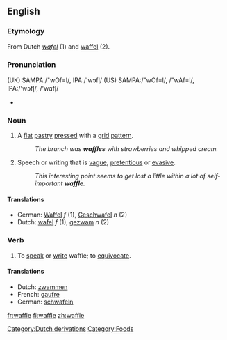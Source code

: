 ==English==
===Etymology===
[[Category:Dutch derivations]]
From Dutch ''[[wafel]]'' (1) and <!--possibly --> [[waffel]] (2).
===Pronunciation===
(UK) SAMPA:/"wOf=l/, IPA:/'w&#596;fl&#809;/
(US) SAMPA:/"wOf=l/, /"wAf=l/, IPA:/'w&#596;fl&#809;/, /'w&#593;fl&#809;/
*{{audio|en-us-waffle.ogg|Audio (US)}}

===Noun===
{{en-noun|waffle|waffles}}
{{wikipedia}}
#{{countable}} A [[flat]] [[pastry]] [[press]]ed with a [[grid]] [[pattern]].
#:''The brunch was '''waffles''' with strawberries and whipped cream.''
#{{uncountable}} Speech or writing that is [[vague]], [[pretentious]] or [[evasive]].
#:''This interesting point seems to get lost a little within a lot of self-important '''waffle'''.''
====Translations====
*German: [[Waffel]] ''f'' (1), [[Geschwafel]] ''n'' (2)
*Dutch: [[wafel]] ''f'' (1), [[gezwam]] ''n'' (2)

===Verb===
{{en-verb|waffle|waffles|waffled|waffling}}
#To [[speak]] or [[write]] waffle; to [[equivocate]].
====Translations====
{{top}}
*Dutch: [[zwammen]]
*French: [[gaufre]]
*German: [[schwafeln]]

[[fr:waffle]]
[[fi:waffle]]
[[zh:waffle]]

[[Category:Foods]]
